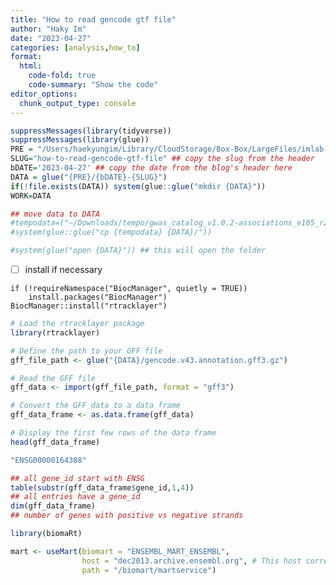 ```yaml
---
title: "How to read gencode gtf file"
author: "Haky Im"
date: "2023-04-27"
categories: [analysis,how_to]
format:
  html:
    code-fold: true
    code-summary: "Show the code"
editor_options: 
  chunk_output_type: console
---
```


```r
suppressMessages(library(tidyverse))
suppressMessages(library(glue))
PRE = "/Users/haekyungim/Library/CloudStorage/Box-Box/LargeFiles/imlab-data/data-Github/web-data"
SLUG="how-to-read-gencode-gtf-file" ## copy the slug from the header
bDATE='2023-04-27' ## copy the date from the blog's header here
DATA = glue("{PRE}/{bDATE}-{SLUG}")
if(!file.exists(DATA)) system(glue::glue("mkdir {DATA}"))
WORK=DATA

## move data to DATA
#tempodata=("~/Downloads/tempo/gwas_catalog_v1.0.2-associations_e105_r2022-04-07.tsv")
#system(glue::glue("cp {tempodata} {DATA}/"))

#system(glue("open {DATA}")) ## this will open the folder 
```


- [ ] install if necessary
```
if (!requireNamespace("BiocManager", quietly = TRUE))
    install.packages("BiocManager")
BiocManager::install("rtracklayer")
```

```r
# Load the rtracklayer package
library(rtracklayer)

# Define the path to your GFF file
gff_file_path <- glue("{DATA}/gencode.v43.annotation.gff3.gz")

# Read the GFF file
gff_data <- import(gff_file_path, format = "gff3")

# Convert the GFF data to a data frame
gff_data_frame <- as.data.frame(gff_data)

# Display the first few rows of the data frame
head(gff_data_frame)
```


```r
"ENSG00000164308"

## all gene_id start with ENSG
table(substr(gff_data_frame$gene_id,1,4))
## all entries have a gene_id
dim(gff_data_frame)
## number of genes with positive vs negative strands


```


```r
library(biomaRt)

mart <- useMart(biomart = "ENSEMBL_MART_ENSEMBL", 
                host = "dec2013.archive.ensembl.org", # This host corresponds to Ensembl version 75
                path = "/biomart/martservice")

```